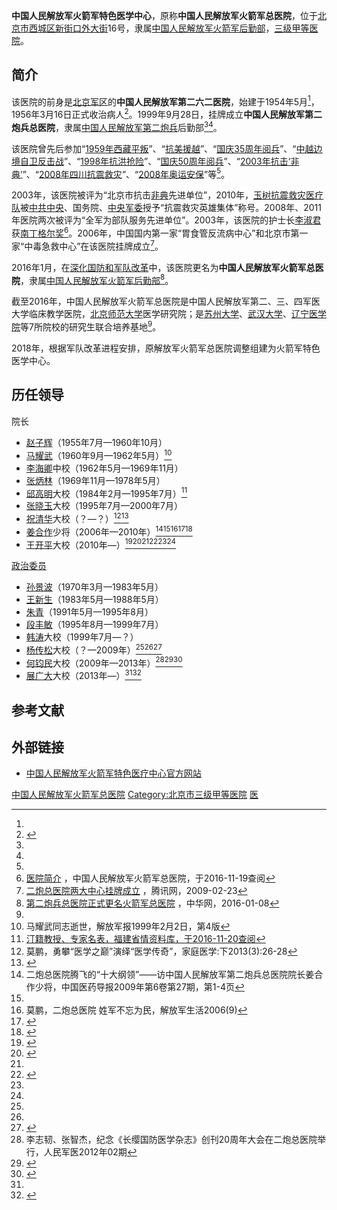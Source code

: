 {{Infobox PRCG
|color = #1E3124
|机构名称 = 中国人民解放军火箭军特色医学中心
|上级机构 = [[中国人民解放军火箭军后勤部|中国人民解放军火箭军后勤部]]
|机构类型 = 军队医院
|军事级别 = 
|标志1 = China Emblem PLA.svg
|标志1说明 = [[中国人民解放军军徽|中国人民解放军军徽]]
|标志2 = 中国人民解放军火箭军总医院院徽.jpg
|标志2说明 = 火箭军总医院院徽
|职位1 = 院长
|人员1 = [[王开平|王开平]]
|衔级1 = 大校
|职位2 = 政治委员
|人员2 = [[展广大|展广大]]
|衔级2 = 大校
|职位3 =
|人员3 =
|职位4 =
|人员4 =
|地址1 = [[北京市|北京市]][[西城区|西城区]][[新街口外大街|新街口外大街]]16号
|成立时间 = 
|官网=http://www.epzyy.cn/
|a=
|b=
|c=
|d=
|E=
|e=
}}

'''中国人民解放军火箭军特色医学中心'''，原称'''中国人民解放军火箭军总医院'''，位于[[北京市|北京市]][[西城区|西城区]][[新街口外大街|新街口外大街]]16号，隶属[[中国人民解放军火箭军后勤部|中国人民解放军火箭军后勤部]]，[[三级甲等医院|三级甲等医院]]。

==简介==
该医院的前身是[[北京军区|北京军区]]的'''中国人民解放军第二六二医院'''，始建于1954年5月<ref name=zhw/>，1956年3月16日正式收治病人<ref>{{Cite web |url=http://www.china.com.cn/info/2009-07/29/content_18227537.htm |title=二炮总医院，中国网，2009-07-29 |accessdate=2016-11-19 |archive-date=2015-03-27 |archive-url=https://web.archive.org/web/20150327030439/http://www.china.com.cn/info/2009-07/29/content_18227537.htm |dead-url=no }}</ref>。1999年9月28日，挂牌成立'''中国人民解放军第二炮兵总医院'''，隶属[[中国人民解放军第二炮兵|中国人民解放军第二炮兵]]后勤部<ref name=zhw/><ref name=jiang/>。

该医院曾先后参加“[[1959年藏区骚乱|1959年西藏平叛]]”、“[[抗美援越|抗美援越]]”、“[[首都各界庆祝中华人民共和国成立35周年大会|国庆35周年阅兵]]”、“[[中越边境自卫反击战|中越边境自卫反击战]]”、“[[1998年中国水灾|1998年抗洪抢险]]”、“[[首都各界庆祝中华人民共和国成立50周年大会|国庆50周年阅兵]]”、“[[非典|2003年抗击‘非典’]]”、“[[汶川大地震|2008年四川抗震救灾]]”、“[[2008年北京奥运会|2008年奥运安保]]”等<ref name=jiang/>。

2003年，该医院被评为“北京市抗击[[非典|非典]]先进单位”，2010年，[[玉树地震|玉树抗震救灾医疗队]]被[[中共中央|中共中央]]、国务院、[[中央军委|中央军委]]授予“抗震救灾英雄集体”称号。2008年、2011年医院两次被评为“全军为部队服务先进单位”。2003年，该医院的护士长[[李淑君|李淑君]]获[[南丁格尔奖|南丁格尔奖]]<ref name=jj>[http://www.epzyy.cn/Hospitals/Main/Description 医院简介] {{Wayback|url=http://www.epzyy.cn/Hospitals/Main/Description |date=20200808092401 }}，中国人民解放军火箭军总医院，于2016-11-19查阅</ref>。2006年，中国国内第一家“胃食管反流病中心”和北京市第一家“中毒急救中心”在该医院挂牌成立<ref>[http://news.qq.com/a/20090223/005972.htm 二炮总医院两大中心挂牌成立] {{Wayback|url=http://news.qq.com/a/20090223/005972.htm |date=20180126201004 }}，腾讯网，2009-02-23</ref>。

2016年1月，在[[深化国防和军队改革|深化国防和军队改革]]中，该医院更名为'''中国人民解放军火箭军总医院'''，隶属[[中国人民解放军火箭军后勤部|中国人民解放军火箭军后勤部]]<ref name=zhw>[http://news.china.com/hd/11127798/20160108/21100969.html 第二炮兵总医院正式更名火箭军总医院] {{Wayback|url=http://news.china.com/hd/11127798/20160108/21100969.html |date=20180126131401 }}，中华网，2016-01-08</ref>。

截至2016年，中国人民解放军火箭军总医院是中国人民解放军第二、三、四军医大学临床教学医院，[[北京师范大学|北京师范大学]]医学研究院；是[[苏州大学|苏州大学]]、[[武汉大学|武汉大学]]、[[辽宁医学院|辽宁医学院]]等7所院校的研究生联合培养基地<ref name=jj/>。

2018年，根据军队改革进程安排，原解放军火箭军总医院调整组建为火箭军特色医学中心。

== 历任领导 ==
{{col-begin}}
{{col-2}}
; 院长
*[[赵子辉|赵子辉]]（‬1955年7月‭—‬1960年10月）
*[[马耀武|马耀武]]（‬1960年9月‭—‬1962年5月）<ref>马耀武同志逝世，解放军报1999年2月2日，第4版</ref>
*[[李海卿|李海卿]]中校‭（‬1962年5月‭—‬1969年11月）
*[[张炳林|张炳林]]（‬1969年11月‭—‬1978年5月）
*[[邱高明|邱高明]]大校‭（‬1984年2月‭—‬1995年7月‭）‬<ref>[http://www.fjsq.gov.cn/showtext.asp?ToBook=3208&index=1516& 汀籍教授、专家名表，福建省情资料库，于2016-11-20查阅]{{Dead link|date=2019年12月 |bot=InternetArchiveBot |fix-attempted=yes }}</ref>
*[[张晓玉|张晓玉]]大校（‬1995年7月‭—‬2000年7月）
*[[祝清华|祝清华]]大校（？—？）<ref name=mo>莫鹏，勇攀“医学之巅”演绎“医学传奇”，家庭医学:下2013(3):26-28</ref><ref name=zhu>{{Cite web |url=http://www.people.com.cn/GB/paper503/12892/1158982.html |title=第一针先扎自己，健康时报2004年09月09日第十五版 医药·医院在线 |accessdate=2016年11月19日 |archive-date=2018年1月26日 |archive-url=https://web.archive.org/web/20180126200805/http://www.people.com.cn/GB/paper503/12892/1158982.html |dead-url=no }}</ref>
*[[姜合作|姜合作]]少将（2006年—2010年）<ref name=jiang>二炮总医院腾飞的“十大纲领”——访中国人民解放军第二炮兵总医院院长姜合作少将，中国医药导报2009年第6卷第27期，第1-4页</ref><ref name=mo/><ref name=weimin>莫鹏，二炮总医院 姓军不忘为民，解放军生活2006(9)</ref><ref name=kuaiche>{{Cite web |url=http://news.163.com/10/0808/07/6DI2A03P00014AED.html |title=搭上融合的“快车”，网易，2010-08-08 |access-date=2016-11-19 |archive-url=https://web.archive.org/web/20161120004316/http://news.163.com/10/0808/07/6DI2A03P00014AED.html |archive-date=2016-11-20 |dead-url=yes }}</ref><ref>{{Cite web |url=http://news.163.com/09/1210/17/5Q6I6ENT000120GU.html |title=二炮总医院创面修复中心成立，网易，2009-12-10 |access-date=2016-11-19 |archive-url=https://web.archive.org/web/20161120005438/http://news.163.com/09/1210/17/5Q6I6ENT000120GU.html |archive-date=2016-11-20 |dead-url=yes }}</ref>
*[[王开平|王开平]]大校（2010年—）<ref name=byzs>{{Cite web |url=http://www.81.cn/zghjy/2016-02/14/content_6907260.htm |title=火箭军总医院：“白衣战士”坚守医德高地 立起军医好样子，中国军网，2016-02-14 |accessdate=2016-11-19 |archive-date=2018-01-26 |archive-url=https://web.archive.org/web/20180126131033/http://www.81.cn/zghjy/2016-02/14/content_6907260.htm |dead-url=no }}</ref><ref>{{Cite web |url=http://www.81.cn/zghjy/2015-01/15/content_6310449.htm |title=王开平：书写医院跨越发展传奇的人，中国军网，2015-01-15 |accessdate=2016-11-19 |archive-date=2018-01-26 |archive-url=https://web.archive.org/web/20180126131811/http://www.81.cn/zghjy/2015-01/15/content_6310449.htm |dead-url=no }}</ref><ref name=gmrb/><ref>{{Cite web |url=http://www.chinacdc.cn/zxdt/201209/t20120920_69347.htm |title=辐射安全所与二炮总医院科研合作研讨会在京召开，中国疾病预防控制中心，2012-09-20 |accessdate=2016-11-19 |archive-date=2018-01-26 |archive-url=https://web.archive.org/web/20180126200816/http://www.chinacdc.cn/zxdt/201209/t20120920_69347.htm |dead-url=no }}</ref><ref name=jinian/><ref name=kuaiche/>

{{col-2}}
; [[政治委员|政治委员]]
*[[孙景波|孙景波]]（‬1970年3月‭—1983年5月）‬
*[[王新生|王新生]]（1983年5月‭—1988年5月）
*[[朱青|朱青]]（‬1991年5月‭—1995年8月）
*[[段丰敏|段丰敏]]（‬1995年8月‭—1999年7月‭）‬
*[[韩涛|韩涛]]大校‭（‬1999年7月‭—？）
*[[杨传松|杨传松]]大校（？—2009年）<ref name=mo/><ref name=weimin/><ref>{{Cite web |url=http://news.sina.com.cn/o/2008-07-01/053514096870s.shtml |title=灾区人民的“坚强堡垒”，新浪，2008-07-01 |accessdate=2016-11-19 |archive-date=2018-01-26 |archive-url=https://web.archive.org/web/20180126200746/http://news.sina.com.cn/o/2008-07-01/053514096870s.shtml |dead-url=no }}</ref>
*[[何钧民|何钧民]]大校（2009年—2013年）<ref name=jinian>李志韧、张智杰，纪念《长缨国防医学杂志》创刊20周年大会在二炮总医院举行，人民军医2012年02期</ref><ref>{{Cite web |url=http://news.163.com/10/0424/10/651GEAOH000146BC.html |title=二炮总医院赴玉树医疗队临时党组织掠影，网易，2010-04-24 |access-date=2016-11-19 |archive-url=https://web.archive.org/web/20161120005039/http://news.163.com/10/0424/10/651GEAOH000146BC.html |archive-date=2016-11-20 |dead-url=yes }}</ref><ref name=gmrb>{{Cite web |url=http://epaper.gmw.cn/gmrb/html/2013-01/14/nw.D110000gmrb_20130114_4-11.htm?div=-1 |title=二炮总医院为兵服务记，光明日报2013年01月14日，第11版 |accessdate=2016年11月19日 |archive-date=2018年1月26日 |archive-url=https://web.archive.org/web/20180126130946/http://epaper.gmw.cn/gmrb/html/2013-01/14/nw.D110000gmrb_20130114_4-11.htm?div=-1 |dead-url=no }}</ref>
*[[展广大|展广大]]大校（2013年—）<ref name=byzs/><ref>{{Cite web |url=http://www.81.cn/zghjy/2015-12/21/content_6825170.htm |title=第二炮兵总医院党委科学民主决策赢得群众点赞，中国军网，2015-12-21 |accessdate=2016-11-19 |archive-date=2018-01-26 |archive-url=https://web.archive.org/web/20180126131654/http://www.81.cn/zghjy/2015-12/21/content_6825170.htm |dead-url=no }}</ref>
{{col-end}}

==参考文献==
{{reflist}}

== 外部链接 ==
* [http://www.epzyy.cn/ 中国人民解放军火箭军特色医疗中心官方网站]{{Wayback|url=http://www.epzyy.cn/ |date=20200507182607 }}

[[Category:中国人民解放军火箭军总医院|]]
[[Category:北京市三级甲等医院|Category:北京市三级甲等医院]]
[[Category:中国人民解放军驻北京市单位|医]]